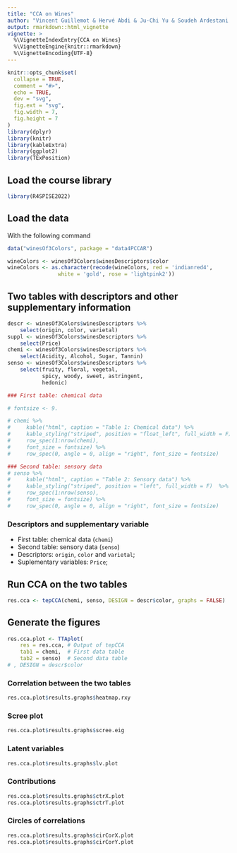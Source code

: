 ```yaml
---
title: "CCA on Wines"
author: "Vincent Guillemot & Hervé Abdi & Ju-Chi Yu & Soudeh Ardestani Khoubrouy"
output: rmarkdown::html_vignette
vignette: >
  %\VignetteIndexEntry{CCA on Wines}
  %\VignetteEngine{knitr::rmarkdown}
  %\VignetteEncoding{UTF-8}
---
```


```r
knitr::opts_chunk$set(
  collapse = TRUE,
  comment = "#>",
  echo = TRUE, 
  dev = "svg",
  fig.ext = "svg", 
  fig.width = 7, 
  fig.height = 7
)
library(dplyr)
library(knitr)
library(kableExtra)
library(ggplot2)
library(TExPosition)
```

## Load the course library

```r
library(R4SPISE2022)
```

## Load the data

With the following command

```r
data("winesOf3Colors", package = "data4PCCAR")
```

```r
wineColors <- winesOf3Colors$winesDescriptors$color
wineColors <- as.character(recode(wineColors, red = 'indianred4', 
                white = 'gold', rose = 'lightpink2'))
```

## Two tables with descriptors and other supplementary information


```r
descr <- winesOf3Colors$winesDescriptors %>% 
    select(origin, color, varietal)
suppl <- winesOf3Colors$winesDescriptors %>% 
    select(Price)
chemi <- winesOf3Colors$winesDescriptors %>% 
    select(Acidity, Alcohol, Sugar, Tannin)
senso <- winesOf3Colors$winesDescriptors %>% 
    select(fruity, floral, vegetal, 
           spicy, woody, sweet, astringent, 
           hedonic)
```


```r
### First table: chemical data

# fontsize <- 9.

# chemi %>%
#     kable("html", caption = "Table 1: Chemical data") %>%
#     kable_styling("striped", position = "float_left", full_width = F)  %>%
#     row_spec(1:nrow(chemi), 
#     font_size = fontsize) %>%
#     row_spec(0, angle = 0, align = "right", font_size = fontsize)
```


```r
### Second table: sensory data
# senso %>%
#     kable("html", caption = "Table 2: Sensory data") %>%
#     kable_styling("striped", position = "left", full_width = F)  %>%
#     row_spec(1:nrow(senso), 
#     font_size = fontsize) %>%
#     row_spec(0, angle = 0, align = "right", font_size = fontsize)
```

### Descriptors and supplementary variable

 * First table: chemical data (`chemi`)
 * Second table: sensory data (`senso`)
 * Descriptors: `origin`, `color` and `varietal`;
 * Suplementary variables: `Price`;
 
## Run CCA on the two tables

```r
res.cca <- tepCCA(chemi, senso, DESIGN = descr$color, graphs = FALSE)
```

## Generate the figures

```r
res.cca.plot <- TTAplot(
    res = res.cca, # Output of tepCCA
    tab1 = chemi,  # First data table
    tab2 = senso)  # Second data table
# , DESIGN = descr$color
```

### Correlation between the two tables

```r
res.cca.plot$results.graphs$heatmap.rxy
```


### Scree plot

```r
res.cca.plot$results.graphs$scree.eig
```

### Latent variables

```r
res.cca.plot$results.graphs$lv.plot
```

### Contributions

```r
res.cca.plot$results.graphs$ctrX.plot
res.cca.plot$results.graphs$ctrT.plot
```

### Circles of correlations

```r
res.cca.plot$results.graphs$cirCorX.plot
res.cca.plot$results.graphs$cirCorY.plot
```


